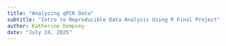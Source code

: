 ```yaml
---
title: "Analyzing qPCR Data"
subtitle: "Intro to Reproducible Data Analysis Using R Final Project"
author: Katherine Dempsey
date: "July 24, 2025"
---
```


 
